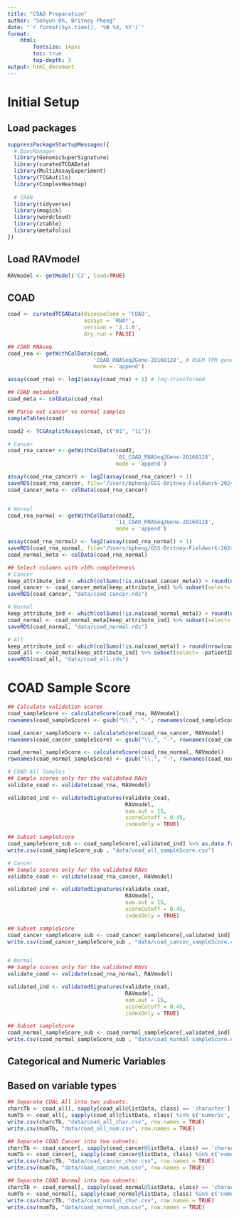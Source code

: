 ```yaml
---
title: "COAD Preparation"
author: "Sehyun Oh, Britney Pheng"
date: "`r format(Sys.time(), '%B %d, %Y')`"
format:
    html:
        fontsize: 14pxs
        toc: true
        top-depth: 3
output: html_document
---
```


# Initial Setup
## Load packages
```r

suppressPackageStartupMessages({
  # BiocManager
  library(GenomicSuperSignature)
  library(curatedTCGAData)
  library(MultiAssayExperiment)
  library(TCGAutils)
  library(ComplexHeatmap)
  
  # CRAN
  library(tidyverse)
  library(magick)
  library(wordcloud)
  library(ztable)
  library(metafolio)
})
```

## Load RAVmodel
```r
RAVmodel <- getModel('C2', load=TRUE)
```

## COAD
```r
coad <- curatedTCGAData(diseaseCode = 'COAD',
                        assays = 'RNA*',
                        version = '2.1.0',
                        dry.run = FALSE)
```

```r
## COAD RNAseq
coad_rna <- getWithColData(coad,
                           'COAD_RNASeq2Gene-20160128', # RSEM TPM gene expression values
                           mode = 'append')

assay(coad_rna) <- log2(assay(coad_rna) + 1) # log-transformed

## COAD metadata
coad_meta <- colData(coad_rna)
```

```r
## Parse out cancer vs normal samples
sampleTables(coad)

coad2 <- TCGAsplitAssays(coad, c("01", "11"))

# Cancer
coad_rna_cancer <- getWithColData(coad2,
                                  '01_COAD_RNASeq2Gene-20160128',
                                  mode = 'append')

assay(coad_rna_cancer) <- log2(assay(coad_rna_cancer) + 1)
saveRDS(coad_rna_cancer, file="/Users/bpheng/GSS-Britney-Fieldwork-2024/data/coad_rna_cancer.rds")
coad_cancer_meta <- colData(coad_rna_cancer)


# Normal
coad_rna_normal <- getWithColData(coad2,
                                  '11_COAD_RNASeq2Gene-20160128',
                                  mode = 'append')

assay(coad_rna_normal) <- log2(assay(coad_rna_normal) + 1)
saveRDS(coad_rna_normal, file="/Users/bpheng/GSS-Britney-Fieldwork-2024/data/coad_rna_normal.rds")
coad_normal_meta <- colData(coad_rna_normal)
```

```r
## Select columns with >10% completeness
# Cancer
keep_attribute_ind <- which(colSums(!is.na(coad_cancer_meta)) > round(nrow(coad_cancer_meta)/10))
coad_cancer <- coad_cancer_meta[keep_attribute_ind] %>% subset(select= -patientID)
saveRDS(coad_cancer, "data/coad_cancer.rds")

# Normal
keep_attribute_ind <- which(colSums(!is.na(coad_normal_meta)) > round(nrow(coad_normal_meta)/10))
coad_normal <- coad_normal_meta[keep_attribute_ind] %>% subset(select= -patientID)
saveRDS(coad_normal, "data/coad_normal.rds")

# All
keep_attribute_ind <- which(colSums(!is.na(coad_meta)) > round(nrow(coad_meta)/10))
coad_all <- coad_meta[keep_attribute_ind] %>% subset(select= -patientID)
saveRDS(coad_all, "data/coad_all.rds")
```

# COAD Sample Score
```r
## Calculate validation scores
coad_sampleScore <- calculateScore(coad_rna, RAVmodel)
rownames(coad_sampleScore) <- gsub("\\.", "-", rownames(coad_sampleScore))

coad_cancer_sampleScore <- calculateScore(coad_rna_cancer, RAVmodel)
rownames(coad_cancer_sampleScore) <- gsub("\\.", "-", rownames(coad_cancer_sampleScore))

coad_normal_sampleScore <- calculateScore(coad_rna_normal, RAVmodel)
rownames(coad_normal_sampleScore) <- gsub("\\.", "-", rownames(coad_normal_sampleScore))
```

```r
# COAD All Samples
## Sample scores only for the validated RAVs
validate_coad <- validate(coad_rna, RAVmodel)

validated_ind <- validatedSignatures(validate_coad, 
                                     RAVmodel, 
                                     num.out = 15, 
                                     scoreCutoff = 0.45, 
                                     indexOnly = TRUE)

## Subset sampleScore
coad_sampleScore_sub <- coad_sampleScore[,validated_ind] %>% as.data.frame()
write.csv(coad_sampleScore_sub , "data/coad_all_sampleScore.csv") 

# Cancer
## Sample scores only for the validated RAVs
validate_coad <- validate(coad_rna_cancer, RAVmodel)

validated_ind <- validatedSignatures(validate_coad, 
                                     RAVmodel, 
                                     num.out = 15, 
                                     scoreCutoff = 0.45, 
                                     indexOnly = TRUE)

## Subset sampleScore
coad_cancer_sampleScore_sub <- coad_cancer_sampleScore[,validated_ind] %>% as.data.frame()
write.csv(coad_cancer_sampleScore_sub , "data/coad_cancer_sampleScore.csv") 


# Normal
## Sample scores only for the validated RAVs
validate_coad <- validate(coad_rna_normal, RAVmodel)

validated_ind <- validatedSignatures(validate_coad, 
                                     RAVmodel, 
                                     num.out = 15, 
                                     scoreCutoff = 0.45, 
                                     indexOnly = TRUE)

## Subset sampleScore
coad_normal_sampleScore_sub <- coad_normal_sampleScore[,validated_ind] %>% as.data.frame()
write.csv(coad_normal_sampleScore_sub , "data/coad_normal_sampleScore.csv") 
```

## Categorical and Numeric Variables
## Based on variable types
```r
## Separate COAL All into two subsets: 
charcTb <- coad_all[, sapply(coad_all@listData, class) == 'character']
numTb <- coad_all[, sapply(coad_all@listData, class) %in% c('numeric', 'integer')]
write.csv(charcTb, "data/coad_all_char.csv", row.names = TRUE)
write.csv(numTb, "data/coad_all_num.csv", row.names = TRUE)

## Separate COAD Cancer into two subsets: 
charcTb <- coad_cancer[, sapply(coad_cancer@listData, class) == 'character'] # 374 metadata attributes (char)
numTb <- coad_cancer[, sapply(coad_cancer@listData, class) %in% c('numeric', 'integer')] # 283 samples x 328 metadata attributes (num)
write.csv(charcTb, "data/coad_cancer_char.csv", row.names = TRUE)
write.csv(numTb, "data/coad_cancer_num.csv", row.names = TRUE)

## Separate COAD Normal into two subsets: 
charcTb <- coad_normal[, sapply(coad_normal@listData, class) == 'character']
numTb <- coad_normal[, sapply(coad_normal@listData, class) %in% c('numeric', 'integer')]
write.csv(charcTb, "data/coad_normal_char.csv", row.names = TRUE)
write.csv(numTb, "data/coad_normal_num.csv", row.names = TRUE)
```
